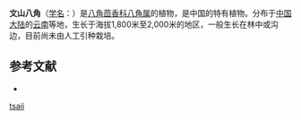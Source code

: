 {{Speciesbox
| status = 
| status_system = 
| image =
| taxon = Illicium tsaii
| authority = [[A.C.Sm.|A.C.Sm.]], 1947
}}

'''文山八角'''（[[学名|学名]]：{{lang|la|''Illicium tsaii''}}）是[[八角茴香科|八角茴香科]][[八角属|八角属]]的植物，是中国的特有植物。分布于[[中国大陆|中国大陆]]的[[云南|云南]]等地，生长于海拔1,800米至2,000米的地区，一般生长在林中或沟边，目前尚未由人工引种栽培。

== 参考文献 ==
<div class="references-small">
* {{cite web| url =http://www.bioinfo.cn/db05/KmzwSpecies.php?action=view&id=11399| title =文山八角| work =《中国高等植物数据库全库》| publisher =中国科学院微生物研究所| author =昆明植物研究所| accessdate =2009-02-24| deadurl =yes| archiveurl =https://web.archive.org/web/20160305021745/http://www.bioinfo.cn/db05/KmzwSpecies.php?action=view&id=11399| archivedate =2016-03-05}}
</div>
{{Taxonbar|from=Q11079733}}

[[Category:八角属|tsaii]]


{{植物小作品}}